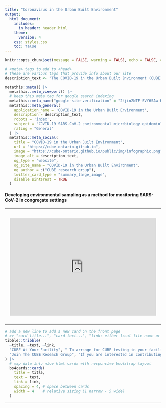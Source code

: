```yaml
---
title: "Coronavirus in the Urban Built Environment"
output: 
  html_document:
    includes: 
      in_header: header.html
    theme: 
      version: 4
    css: styles.css
    toc: false
---
```



```r
knitr::opts_chunk$set(message = FALSE, warning = FALSE, echo = FALSE, collapse = TRUE)
```

```r
# <meta> tags to add to <head>
# these are various tags that provide info about our site
description_text <- "The COVID-19 in the Urban Built Environment (CUBE) project seeks to develop environmental sampling as a spatially-resolved method for monitoring COVID-19 in congregate settings such as long-term care homes (LTC), universities, public schools, and daycares. "

metathis::meta() |> 
  metathis::meta_viewport() |> 
  # keep this meta tag for google search indexing
  metathis::meta_name("google-site-verification" = "2hjin2NTF-SVY6SAw-HRZcg1Z-q5iNEbwHOTW4yfIao") |> 
  metathis::meta_general(
    application_name = 'COVID-19 in the Urban Built Environment',
    description = description_text,
    robots = 'index',
    subject = "COVID-19 SARS-CoV-2 environmental microbiology epidemiology urban built environment Ontario",
    rating = "General"
  ) |>
  metathis::meta_social(
    title = "COVID-19 in the Urban Built Environment",
    url = "https://cube-ontario.github.io",
    image = "https://cube-ontario.github.io/public/img/infographic.png",
    image_alt = description_text,
    og_type = "website",
    og_site_name = "COVID-19 in the Urban Built Environment",
    og_author = c("CUBE research group"),
    twitter_card_type = "summary_large_image",
    disable_pinterest = TRUE
  )

```

<head>
<!-- Google tag (gtag.js) -->
<script async src="https://www.googletagmanager.com/gtag/js?id=G-8F9R0B5L51"></script>
<script>
  window.dataLayer = window.dataLayer || [];
  function gtag(){dataLayer.push(arguments);}
  gtag('js', new Date());

  gtag('config', 'G-8F9R0B5L51');
</script>
<link rel=“stylesheet” type=“text/css” href=“styles.css”>
</head> 

#### Developing environmental sampling as a method for monitoring SARS-CoV-2 in congregate settings

------------------------------------------------------------------------

<!-- youtube video embedding -->

::: {.video-container style="display: flex; text-align: center; margin: 0 auto; padding: 1rem;"}

<iframe width="560" height="315" style="display: block; margin: 0 auto;" src="https://www.youtube.com/embed/oVdM8T9QVmo" title="YouTube video player" frameborder="0" allow="accelerometer; autoplay; clipboard-write; encrypted-media; gyroscope; picture-in-picture" allowfullscreen>
</iframe>

:::

------------------------------------------------------------------------

::: {#contact-cards}
```r
# add a new line to add a new card on the front page
# >> "card title...", "card text...", "link: either local file name or url"
tibble::tribble(
  ~title, ~text, ~link,
  "CUBE At Your Facility", " To arrange for CUBE testing in your facility, please contact us.", "contact.html",
  "Join The CUBE Reseach Group", "If you are interested in contributing to the CUBE research project, please get in touch.", "contact.html"
) |> 
  # map data into nice html cards with responsive bootstrap layout
  bs4cards::cards(
    title = title,
    text = text,
    link = link,
    spacing = 4, # space between cards
    width = 4    # relative sizing (1 narrow - 5 wide)
  )
```
:::

------------------------------------------------------------------------
